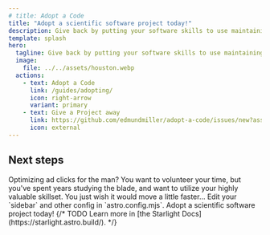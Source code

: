```yaml
---
# title: Adopt a Code
title: "Adopt a scientific software project today!"
description: Give back by putting your software skills to use maintaining abandoned scientific software.
template: splash
hero:
  tagline: Give back by putting your software skills to use maintaining abandoned scientific software.
  image:
    file: ../../assets/houston.webp
  actions:
    - text: Adopt a Code
      link: /guides/adopting/
      icon: right-arrow
      variant: primary
    - text: Give a Project away
      link: https://github.com/edmundmiller/adopt-a-code/issues/new?assignees=edmundmiller&labels=New+Project&projects=&template=put-a-project-up-for-adoption.md&title=%3Cproject+name%3E
      icon: external
---
```



## Next steps

<CardGrid stagger>
  <Card title="Tired of wasting your talents?" icon="pencil">
    Optimizing ad clicks for the man?
  </Card>
  <Card title="Looking to make an impact?" icon="add-document">
    You want to volunteer your time, but you've spent years studying the blade, and want to utilize your highly valuable skillset.
  </Card>
  <Card title="Love science?" icon="setting">
    You just wish it would move a little faster...
    Edit your `sidebar` and other config in `astro.config.mjs`.
  </Card>
  <Card title="Adopt a Code!" icon="open-book">
    Adopt a scientific software project today!
    {/* TODO Learn more in [the Starlight Docs](https://starlight.astro.build/). */}
  </Card>
</CardGrid>
